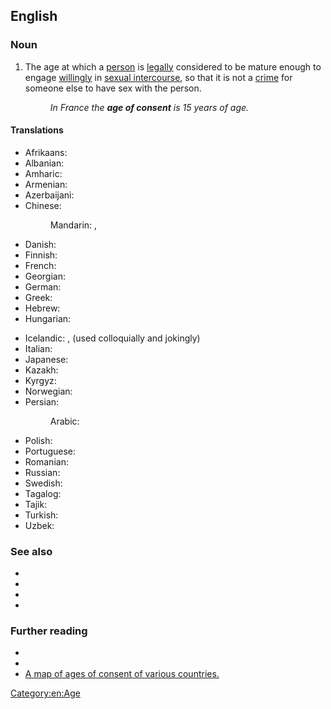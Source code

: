 {{also|age-of-consent}}
==English==
{{wikipedia}}

===Noun===
{{en-noun|ages of consent}}

# {{lb|en|legal}} The age at which a [[person]] is [[legally]] considered to be mature enough to engage [[willingly]] in [[sexual intercourse]], so that it is not a [[crime]] for someone else to have sex with the person.
#: ''In France the '''age of consent''' is 15 years of age.''

====Translations====
{{trans-top|an age at which one is legally mature enough to have sex}}
* Afrikaans: {{t|af|ouderdom van toestemming}}
* Albanian: {{t|sq|mosha e pëlqimit}}
* Amharic: {{t|am|የፍቺ ዕድሜ}}
* Armenian: {{t|hy|համաձայնության տարիքը}}
* Azerbaijani: {{t|az|razılıq yaşı}}
* Chinese:
*: Mandarin: {{t|cmn|同意年齡|sc=Hani}}, {{t|cmn|同意年龄|tr=tóngyì niánlíng|sc=Hani}}
* Danish: {{t|da|seksuel lavalder|c}}
* Finnish: {{t+|fi|suojaikäraja}}
* French: {{t+|fr|majorité sexuelle|f}}
* Georgian: {{t|ka|თანხმობის ასაკი}}
* German: {{t|de|Schutzalter|n}}
* Greek: {{t+|el|ενηλικιότητα|f}}
* Hebrew: {{t|he|גיל ההסכמה|m|tr=gil hahaskamah}}
* Hungarian: {{t|hu|beleegyezési korhatár}}
{{trans-mid}}
* Icelandic: {{t|is|samræðisaldur|m}}, {{t|is|lögriðilsaldur|m}} (used colloquially and jokingly)
* Italian: {{t|it|età del consenso|f}}
* Japanese: {{t|ja|性的同意年齢|tr=せいてきどういねんれい, seiteki dōi nenrei|sc=Jpan}}
* Kazakh: {{t|kk|келісім жасына}}
* Kyrgyz: {{t|ky|макулдугу жашы}}
* Norwegian: {{t|no|seksuell lavalder|m}}
* Persian:
*: Arabic: {{t|fa|سن قانونی}}
* Polish: {{t|pl|wiek przyzwolenia|m-in}}
* Portuguese: {{t|pt|idade de consentimento}}
* Romanian: {{t|ro|[[vârstă|vârsta]] [[consimțământ|consimțământului]] [[sexual]]|f}}
* Russian: {{t|ru|[[во́зраст]] [[сексуальный|сексуа́льного]] [[согласие|согла́сия]]|m|tr=vózrast sɛksuálʹnovo soglásija}}
* Swedish: {{t|sv|sexuell myndighetsålder|c}}
* Tagalog: {{t|tl|gulang ng pagpayag}}
* Tajik: {{t|tg|синну соли розигӣ}}
* Turkish: {{t|tr|reşitlik yaşı}}
* Uzbek: {{t|uz|rozilik yoshi}}
{{trans-bottom}}

===See also===
* {{l|en|age of majority}}
* {{l|en|have sex}}
* {{l|en|statutory rape}}
* {{l|en|jailbait}}

===Further reading===
* {{R:OneLook}}
* {{projectlink|wikipedia}}
* [[:File:Age of Consent - Global.svg|A map of ages of consent of various countries.]]

[[Category:en:Age]]